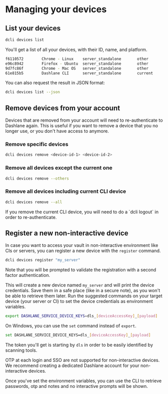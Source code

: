 
# Managing your devices

## List your devices

```sh copy
dcli devices list
```

You'll get a list of all your devices, with their ID, name, and platform.

```sh
f6110572        Chrome - Linux    server_standalone       other
e96c8942        Firefox - Ubuntu  server_standalone       other
9d7fc86f        Chrome - Mac OS   server_standalone       other
61e815b5        Dashlane CLI      server_standalone       current
```

You can also request the result in JSON format:

```sh copy
dcli devices list --json
```

## Remove devices from your account

Devices that are removed from your account will need to re-authenticate to Dashlane again.
This is useful if you want to remove a device that you no longer use, or you don't have access to anymore.

### Remove specific devices

```sh copy
dcli devices remove <device-id-1> <device-id-2>
```

### Remove all devices except the current one

```sh copy
dcli devices remove --others
```

### Remove all devices including current CLI device

```sh copy
dcli devices remove --all
```

<Callout type="info" emoji="ℹ️">
    If you remove the current CLI device, you will need to do a `dcli logout` in order to re-authenticate.
</Callout>

## Register a new non-interactive device

In case you want to access your vault in non-interactive environment like CIs or servers, you can register a new device with the `register` command.

```sh copy
dcli devices register "my_server"
```

Note that you will be prompted to validate the registration with a second factor authentication.

This will create a new device named `my_server` and will print the device credentials.
Save them in a safe place (like in a secure note), as you won't be able to retrieve them later.
Run the suggested commands on your target device (your server or CI) to set the device credentials as environment variables.

```sh 
export DASHLANE_SERVICE_DEVICE_KEYS=dls_[deviceAccessKey]_[payload]
```

On Windows, you can use the `set` command instead of `export`.

```sh
set DASHLANE_SERVICE_DEVICE_KEYS=dls_[deviceAccessKey]_[payload]
```

<Callout emoji="ℹ️">The token you'll get is starting by `dls` in order to be easily identified by scanning tools.</Callout>

<Callout type="warning" emoji="⚠️">
    OTP at each login and SSO are not supported for non-interactive devices. We recommend creating a dedicated Dashlane
    account for your non-interactive devices.
</Callout>

Once you've set the environment variables, you can use the CLI to retrieve passwords, otp and notes and no interactive prompts will be shown.
